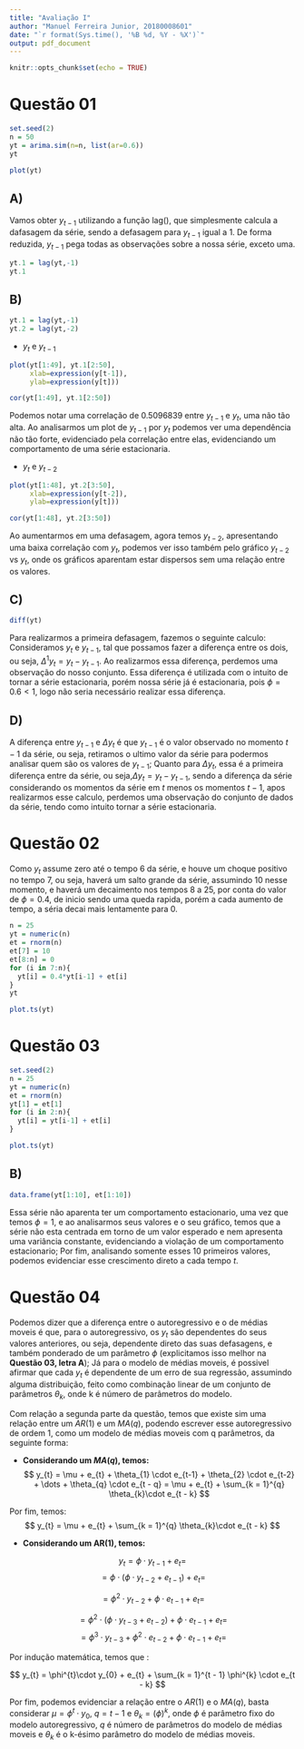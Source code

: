 ```yaml
---
title: "Avaliação I"
author: "Manuel Ferreira Junior, 20180008601"
date: "`r format(Sys.time(), '%B %d, %Y - %X')`"
output: pdf_document
---
```


```r
knitr::opts_chunk$set(echo = TRUE)
```

# Questão 01
```r
set.seed(2)
n = 50
yt = arima.sim(n=n, list(ar=0.6))
yt
```
```r
plot(yt)
```

## A)
  \qquad  Vamos obter $y_{t-1}$ utilizando a função lag(), que simplesmente calcula a dafasagem da série, sendo a defasagem para $y_{t-1}$ igual a 1. De forma reduzida, $y_{t-1}$ pega todas as observações sobre a nossa série, exceto uma.
```r
yt.1 = lag(yt,-1)
yt.1
```

## B)
```r
yt.1 = lag(yt,-1)
yt.2 = lag(yt,-2)
```
  - $y_{t}$ e $y_{t-1}$
```r
plot(yt[1:49], yt.1[2:50], 
     xlab=expression(y[t-1]),
     ylab=expression(y[t]))
```
  
```r
cor(yt[1:49], yt.1[2:50])
```
  \qquad  Podemos notar uma correlação de 0.5096839 entre $y_{t-1}$ e $y_{t}$, uma não tão alta. Ao analisarmos um plot de $y_{t-1}$ por $y_{t}$ podemos ver uma dependência não tão forte, evidenciado pela correlação entre elas, evidenciando um comportamento de uma série estacionaria.


  - $y_{t}$ e $y_{t-2}$
```r
plot(yt[1:48], yt.2[3:50], 
     xlab=expression(y[t-2]),
     ylab=expression(y[t]))
```

```r
cor(yt[1:48], yt.2[3:50])
```
  
  \qquad  Ao aumentarmos em uma defasagem, agora temos $y_{t-2}$, apresentando uma baixa correlação com $y_{t}$, podemos ver isso também pelo gráfico $y_{t-2}$ vs $y_{t}$, onde os gráficos aparentam estar dispersos sem uma relação entre os valores.
  
## C)
```r
diff(yt)
```

  \qquad  Para realizarmos a primeira defasagem, fazemos o seguinte calculo: Consideramos $y_{t}$ e $y_{t-1}$, tal que possamos fazer a diferença entre os dois, ou seja, $\Delta^1 y_{t} = y_{t} - y_{t - 1}$. Ao realizarmos essa diferença, perdemos uma observação do nosso conjunto. Essa diferença é utilizada com o intuito de tornar a série estacionaria, porém nossa série já é estacionaria, pois $\phi = 0.6 < 1$, logo não seria necessário realizar essa diferença.

## D)  
  \qquad A diferença entre $y_{t-1}$ e $\Delta y_{t}$ é que $y_{t-1}$ é o valor observado no momento $t-1$ da série, ou seja, retiramos o ultimo valor da série para podermos analisar quem são os valores de $y_{t-1}$; Quanto para $\Delta y_{t}$, essa é a primeira diferença entre da série, ou seja,$\Delta y_{t} = y_{t} - y_{t - 1}$, sendo a diferença da série considerando os momentos da série em $t$ menos os momentos $t-1$, apos realizarmos esse calculo, perdemos uma observação do conjunto de dados da série, tendo como intuito tornar a série estacionaria.
  
# Questão 02

  \qquad  Como $y_{t}$ assume zero até o tempo 6 da série, e houve um choque positivo no tempo 7, ou seja, haverá um salto grande da série, assumindo 10 nesse momento, e haverá um decaimento nos tempos 8 a 25, por conta do valor de $\phi = 0.4$, de inicio sendo uma queda rapida, porém a cada aumento de tempo, a séria decai mais lentamente para 0.
  
```r
n = 25
yt = numeric(n)
et = rnorm(n)
et[7] = 10
et[8:n] = 0
for (i in 7:n){
  yt[i] = 0.4*yt[i-1] + et[i]
}
yt
```

```r
plot.ts(yt)
```

# Questão 03
```r
set.seed(2)
n = 25
yt = numeric(n)
et = rnorm(n)
yt[1] = et[1]
for (i in 2:n){
  yt[i] = yt[i-1] + et[i] 
}
```

```r
plot.ts(yt)
```

## B)
```r
data.frame(yt[1:10], et[1:10])
```
  \qquad Essa série não aparenta ter um comportamento estacionario, uma vez que temos $\phi = 1$, e ao analisarmos seus valores e o seu gráfico, temos que a série não esta centrada em torno de um valor esperado e nem apresenta uma variância constante, evidenciando a violação de um comportamento estacionario; Por fim, analisando somente esses 10 primeiros valores, podemos evidenciar esse crescimento direto a cada tempo $t$.
  
# Questão 04   

\qquad Podemos dizer que a diferença entre o autoregressivo e o de médias moveis é que, para o autoregressivo, os $y_{t}$ são dependentes do seus valores anteriores, ou seja, dependente direto das suas defasagens, e também ponderado de um parâmetro $\phi$ (explicitamos isso melhor na **Questão 03, letra A**); Já para o modelo de médias moveis, é possivel afirmar que cada $y_{t}$ é dependente de um erro de sua regressão, assumindo alguma distribuição, feito como combinação linear de um conjunto de parâmetros $\theta_{k}$, onde k é número de parâmetros do modelo.   

\qquad Com relação a segunda parte da questão, temos que existe sim uma relação entre um $AR(1)$ e um $MA(q)$, podendo escrever esse autoregressivo de ordem 1, como um modelo de médias moveis com q parâmetros, da seguinte forma:

- **Considerando um $MA(q)$, temos:**
$$
y_{t} = \mu + e_{t} + \theta_{1} \cdot e_{t-1} + \theta_{2} \cdot e_{t-2} + \dots + \theta_{q} \cdot e_{t - q} = \mu + e_{t} + \sum_{k = 1}^{q} \theta_{k}\cdot e_{t - k}
$$
  
\qquad Por fim, temos:
$$
y_{t} = \mu + e_{t} + \sum_{k = 1}^{q} \theta_{k}\cdot e_{t - k}
$$

- **Considerando um AR(1), temos:**

$$
y_{t} = \phi \cdot y_{t - 1} + e_{t} =
$$
$$
= \phi\cdot ( \phi\cdot y_{t-2} + e_{t - 1}) + e_{t} = 
$$

$$
= \phi^{2} \cdot y_{t-2} + \phi \cdot e_{t-1} + e_{t} =
$$

$$
= \phi^{2}\cdot (\phi \cdot y_{t-3} + e_{t-2}) + \phi \cdot e_{t-1} + e_{t} =
$$
$$
= \phi^{3} \cdot y_{t-3} + \phi^{2}\cdot e_{t-2}  + \phi \cdot e_{t-1} + e_{t} =
$$

\qquad Por indução matemática, temos que :

$$
y_{t} = \phi^{t}\cdot y_{0} + e_{t} + \sum_{k = 1}^{t - 1} \phi^{k} \cdot e_{t - k}
$$

Por fim, podemos evidenciar a relação entre o $AR(1)$ e o $MA(q)$, basta considerar $\mu = \phi^{t}\cdot y_{0}$, $q = t - 1$ e $\theta_{k} = (\phi)^{k}$, onde $\phi$ é parâmetro fixo do modelo autoregressivo, $q$ é número de parâmetros do modelo de médias moveis e $\theta_{k}$ é o k-ésimo parâmetro do modelo de médias moveis.